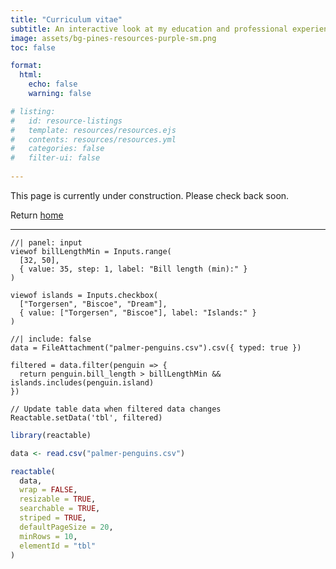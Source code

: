 ```yaml
---
title: "Curriculum vitae"
subtitle: An interactive look at my education and professional experience.
image: assets/bg-pines-resources-purple-sm.png
toc: false

format:
  html:
    echo: false
    warning: false

# listing:
#   id: resource-listings
#   template: resources/resources.ejs
#   contents: resources/resources.yml
#   categories: false
#   filter-ui: false
    
---
```


This page is currently under construction. Please check back soon.

Return [home](index.qmd)

---

```ojs
//| panel: input
viewof billLengthMin = Inputs.range(
  [32, 50], 
  { value: 35, step: 1, label: "Bill length (min):" }
)

viewof islands = Inputs.checkbox(
  ["Torgersen", "Biscoe", "Dream"], 
  { value: ["Torgersen", "Biscoe"], label: "Islands:" }
)
```

```ojs
//| include: false
data = FileAttachment("palmer-penguins.csv").csv({ typed: true })

filtered = data.filter(penguin => {
  return penguin.bill_length > billLengthMin && islands.includes(penguin.island)
})

// Update table data when filtered data changes
Reactable.setData('tbl', filtered)
```

```r
library(reactable)

data <- read.csv("palmer-penguins.csv")

reactable(
  data,
  wrap = FALSE,
  resizable = TRUE,
  searchable = TRUE,
  striped = TRUE,
  defaultPageSize = 20,
  minRows = 10,
  elementId = "tbl"
)
```

